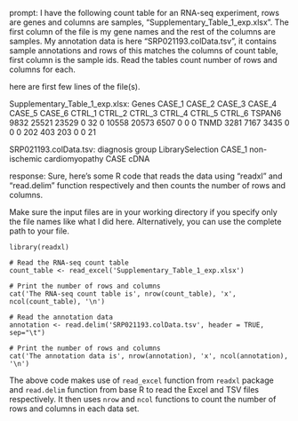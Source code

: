 prompt:
I have the following count table for an RNA-seq experiment, rows are genes and columns are samples, "Supplementary_Table_1_exp.xlsx". The first column of the file is my gene names and the rest of the columns are samples. My annotation data is here  "SRP021193.colData.tsv", it contains sample annotations and rows of this matches the columns of count table, first column is the sample ids. Read the tables count number of rows and columns for each.

here are first few lines of the file(s).

Supplementary_Table_1_exp.xlsx:
Genes	CASE_1	CASE_2	CASE_3	CASE_4	CASE_5	CASE_6	CTRL_1	CTRL_2	CTRL_3	CTRL_4	CTRL_5	CTRL_6
TSPAN6	9832	25521	23529	0	32	0	10558	20573	6507	0	0	 0
TNMD	3281	 7167	 3435	0	 0	0	  202	  403	 203	0	0	21


SRP021193.colData.tsv:
diagnosis	group	LibrarySelection
CASE_1	non-ischemic cardiomyopathy	CASE	cDNA


response:
Sure, here's some R code that reads the data using "readxl" and "read.delim" function respectively and then counts the number of rows and columns.

Make sure the input files are in your working directory if you specify only the file names like what I did here. Alternatively, you can use the complete path to your file.

```
library(readxl)

# Read the RNA-seq count table
count_table <- read_excel('Supplementary_Table_1_exp.xlsx')

# Print the number of rows and columns
cat('The RNA-seq count table is', nrow(count_table), 'x', ncol(count_table), '\n')

# Read the annotation data
annotation <- read.delim('SRP021193.colData.tsv', header = TRUE, sep="\t")

# Print the number of rows and columns
cat('The annotation data is', nrow(annotation), 'x', ncol(annotation), '\n')
```

The above code makes use of `read_excel` function from `readxl` package and `read.delim` function from base R to read the Excel and TSV files respectively. It then uses `nrow` and `ncol` functions to count the number of rows and columns in each data set.
